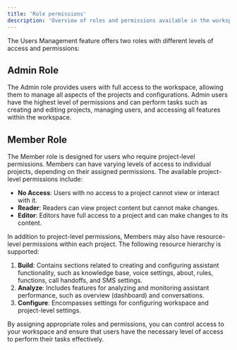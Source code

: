 ```yaml
---
title: 'Role permissions'
description: 'Overview of roles and permissions available in the workspace.'
---
```


The Users Management feature offers two roles with different levels of access and permissions:

## Admin Role

The Admin role provides users with full access to the workspace, allowing them to manage all aspects of the projects and configurations. Admin users have the highest level of permissions and can perform tasks such as creating and editing projects, managing users, and accessing all features within the workspace.

## Member Role

The Member role is designed for users who require project-level permissions. Members can have varying levels of access to individual projects, depending on their assigned permissions. The available project-level permissions include:

- **No Access**: Users with no access to a project cannot view or interact with it.
- **Reader**: Readers can view project content but cannot make changes.
- **Editor**: Editors have full access to a project and can make changes to its content.

In addition to project-level permissions, Members may also have resource-level permissions within each project. The following resource hierarchy is supported:

1. **Build**: Contains sections related to creating and configuring assistant functionality, such as knowledge base, voice settings, about, rules, functions, call handoffs, and SMS settings.
2. **Analyze**: Includes features for analyzing and monitoring assistant performance, such as overview (dashboard) and conversations.
3. **Configure**: Encompasses settings for configuring workspace and project-level settings.

By assigning appropriate roles and permissions, you can control access to your workspace and ensure that users have the necessary level of access to perform their tasks effectively.
